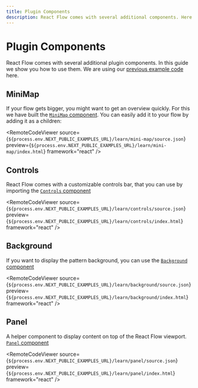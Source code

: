 ```yaml
---
title: Plugin Components
description: React Flow comes with several additional components. Here's an overview of the minimap, controls, background, and panel components.
---
```


# Plugin Components

React Flow comes with several additional plugin components. In this guide we show you how to use them. We are using our [previous example code](/learn/concepts/core-concepts) here.

## MiniMap

If your flow gets bigger, you might want to get an overview quickly. For this we have built the [`MiniMap` component](/api-reference/components/minimap). You can easily add it to your flow by adding it as a children:


<RemoteCodeViewer
  source={`${process.env.NEXT_PUBLIC_EXAMPLES_URL}/learn/mini-map/source.json`}
  preview={`${process.env.NEXT_PUBLIC_EXAMPLES_URL}/learn/mini-map/index.html`}
  framework="react"
/>

## Controls

React Flow comes with a customizable controls bar, that you can use by importing the [`Controls` component](/api-reference/components/controls)

<RemoteCodeViewer
  source={`${process.env.NEXT_PUBLIC_EXAMPLES_URL}/learn/controls/source.json`}
  preview={`${process.env.NEXT_PUBLIC_EXAMPLES_URL}/learn/controls/index.html`}
  framework="react"
/>

## Background

If you want to display the pattern background, you can use the [`Background` component](/api-reference/components/background)

<RemoteCodeViewer
  source={`${process.env.NEXT_PUBLIC_EXAMPLES_URL}/learn/background/source.json`}
  preview={`${process.env.NEXT_PUBLIC_EXAMPLES_URL}/learn/background/index.html`}
  framework="react"
/>

## Panel

A helper component to display content on top of the React Flow viewport. [`Panel` component](/api-reference/components/panel)

<RemoteCodeViewer
  source={`${process.env.NEXT_PUBLIC_EXAMPLES_URL}/learn/panel/source.json`}
  preview={`${process.env.NEXT_PUBLIC_EXAMPLES_URL}/learn/panel/index.html`}
  framework="react"
/>
